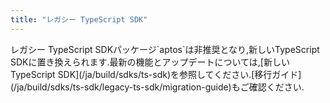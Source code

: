 ```yaml
---
title: "レガシー TypeScript SDK"
---
```







<Aside emoji="🚨" type="danger">
  レガシー TypeScript SDKパッケージ`aptos`は非推奨となり,新しいTypeScript SDKに置き換えられます.最新の機能とアップデートについては,[新しいTypeScript SDK](/ja/build/sdks/ts-sdk)を参照してください.[移行ガイド](/ja/build/sdks/ts-sdk/legacy-ts-sdk/migration-guide)もご確認ください.
</Aside>
